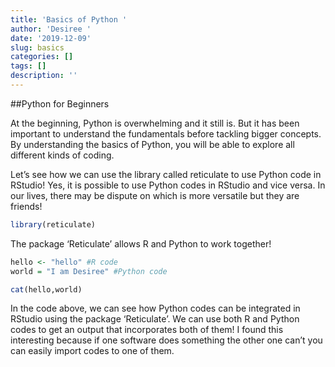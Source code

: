 ```yaml
---
title: 'Basics of Python '
author: 'Desiree '
date: '2019-12-09'
slug: basics
categories: []
tags: []
description: ''
---
```


##Python for Beginners

At the beginning, Python is overwhelming and it still is. But it has been important to understand the fundamentals before tackling bigger concepts. By understanding the basics of Python, you will be able to explore all different kinds of coding. 

Let's see how we can use the library called reticulate to use Python code in RStudio! Yes, it is possible to use Python codes in RStudio and vice versa. In our lives, there may be dispute on which is more versatile but they are friends!

```r
library(reticulate)
```
 
The package 'Reticulate' allows R and Python to work together! 

```r
hello <- "hello" #R code 
world = "I am Desiree" #Python code 

cat(hello,world)
```
In the code above, we can see how Python codes can be integrated in RStudio using the package 'Reticulate'. We can use both R and Python codes to get an output that incorporates both of them! I found this interesting because if one software does something the other one can't you can easily import codes to one of them. 
